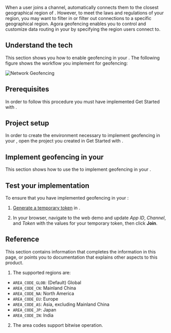 


When a user joins a channel, <Vpd k="SDK" /> automatically connects them to the closest geographical region of <Vg k="AGORA_BACKEND" />. However, to meet the laws and regulations of your region, you may want to filter in or filter out connections to a specific geographical region. Agora geofencing enables you to control and customize data routing in your <Vpl k="CLIENT" /> by specifying the <Vg k="AGORA_BACKEND" /> region users connect to.

## Understand the tech

This section shows you how to enable geofencing in your <Vpl k="CLIENT" />. The following figure shows the workflow you implement for geofencing:

![Network Geofencing](/images/common/geofencing.png)

## Prerequisites

In order to follow this procedure you must have implemented <Link to="../get-started/get-started-sdk">Get Started with <Vpd k="NAME"/></Link>.

## Project setup

In order to create the environment necessary to implement geofencing in your <Vpl k="CLIENT" />, open the project you created in <Link to="../get-started/get-started-sdk">Get Started with <Vpd k="NAME"/></Link>.

## Implement geofencing in your <Vpl k="CLIENT" />

This section shows how to use the <Vpd k="SDK" /> to implement geofencing in your <Vpl k="CLIENT" />.

<ProjectImplement />

## Test your implementation

To ensure that you have implemented geofencing in your <Vpl k="CLIENT" />:

1. [Generate a temporary token](../reference/manage-agora-account#generate-a-temporary-token) in <Vg k="CONSOLE" /> .

2. In your browser, navigate to the <Link target="_blank" to="{{Global.DEMO_BASIC_VIDEO_CALL_URL}}"><Vg k="COMPANY" /> web demo</Link> and update _App ID_, _Channel_, and _Token_ with the values for your temporary token, then click **Join**.

<ProjectTest />


## Reference

This section contains information that completes the information in this page, or points you to documentation that explains other aspects to this product.

1. The supported regions are:

* `AREA_CODE_GLOB`: (Default) Global
* `AREA_CODE_CN`: Mainland China
* `AREA_CODE_NA`: North America
* `AREA_CODE_EU`: Europe
* `AREA_CODE_AS`: Asia, excluding Mainland China
* `AREA_CODE_JP`: Japan
* `AREA_CODE_IN`: India

2. The area codes support bitwise operation.

<Reference />

